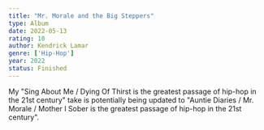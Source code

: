 ```yaml
---
title: "Mr. Morale and the Big Steppers"
type: Album
date: 2022-05-13
rating: 10
author: Kendrick Lamar
genre: ['Hip-Hop']
year: 2022
status: Finished
---
```


My "Sing About Me / Dying Of Thirst is the greatest passage of hip-hop in the 21st century" take is potentially being updated to "Auntie Diaries / Mr. Morale / Mother I Sober is the greatest passage of hip-hop in the 21st century".

